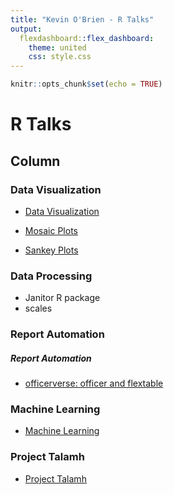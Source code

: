 ```yaml
---
title: "Kevin O'Brien - R Talks"
output: 
  flexdashboard::flex_dashboard:
    theme: united
    css: style.css
---
```


```r
knitr::opts_chunk$set(echo = TRUE)

```

R Talks 
=====================

Column {.tabset}
--------------


### Data Visualization

* <a href="visualization/index.html">Data Visualization</a>

* <a href="visualization/mosaic-plots.html">Mosaic Plots</a>

* <a href="visualization/index.html">Sankey Plots</a>


### Data Processing

* Janitor R package
* scales


### Report Automation

<h5> Report Automation</h5>

*  <a href="officerverse/index.html">officerverse: officer and flextable</a>


### Machine Learning

*  <a href="machinelearning/index.html">Machine Learning</a>

### Project Talamh

*  <a href="talamh/index.html">Project Talamh</a>